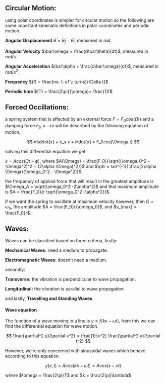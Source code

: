

## Circular Motion:
using polar coordinates is simpler for circular motion
so the following are some important kinematic definitions in polar coordinates and periodic motion.

**Angular Displacement**   $\bar\theta = \bar\theta_f - \bar\theta_i$, measured in $rad$.

**Angular Velocity**   $\bar\omega = \frac{d\bar\theta}{dt}$, measured in $rad/s$.

**Angular Acceleration**   $\bar\alpha = \frac{d\bar\omega}{dt}$, measured in $rad/s^2$.

**Frequency** $(f) = \frac{no. \: of \: turns}{\Delta t}$

**Periodic time** $(T) = \frac{2\pi}{\omega}= \frac{1}f$

## Forced Occillations:
a spring system that is affected by an external force $F = F_0 cos(\Omega t)$ and a damping force $F_D = -rv$ will be described by the following equation of motion.

$$
m\ddot{x}  + k_s x + r\dot{x} = F_0cos(\Omega t)
$$

solving this differential equation we get

$x = Acos(\Omega t - \phi)$, 
where $A(\Omega) = \frac{F_0}{\sqrt{(\omega_0^2 - \Omega^2)^2 + (2\alpha \Omega)^2}}$ and $\phi = tan^{-1}( \frac{2\alpha \Omega}{\omega_0^2 - \Omega^2})$.

the frequency of applied force that will result in the greatest amplitude is $\Omega_A = \sqrt{\omega_0^2 -2\alpha^2}$
and that maximum amplitude is $A = \frac{F_0}{r \sqrt{\omega_0^2 -\alpha^2}}$.

if we want the spring to oscillate at maximum velocity however, then $\Omega = \omega_0$, the amplitude $A = \frac{F_0}{r\omega_0}$, and $v_{max} = \frac{F_0}r$.

## Waves:
Waves can be classified based on three criteria, firstly:

**Mechanical Waves:** need a medium to propagate.

**Electromagnetic Waves:** doesn't need a medium.

secondly:

**Transverse:** the vibration is perpendicular to wave propagation.

**Longitudinal:** the vibration is parallel to wave propagation.

and lastly, **Travelling and Standing Waves**.

#### Wave equation
The function of a wave moving in a line is $y = f(kx-\omega t)$, from this we can find the differential equation for wave motion.

$$
\frac{\partial^2 y}{\partial x^2} = \frac{1}{v^2} \frac{\partial^2 y}{\partial t^2} 
$$

However, we're only concerned with sinusoidal waves which behave according to this equation.

$$
y(x,t) = Acos(kx-\omega t) = Acos(x-vt)
$$

where $\omega = \frac{2\pi}T$ and $k = \frac{2\pi}\lambda$